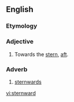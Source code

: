 ==English==

===Etymology===
{{suffix|stern|ward}}

===Adjective===
{{en-adj}}

#Towards the [[stern]], [[aft]].

===Adverb===
{{en-adv}}

# [[sternwards]]

[[vi:sternward]]